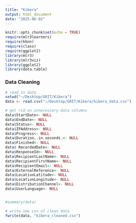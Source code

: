 ```yaml
---
title: "Kibera"
output: html_document
date: "2025-06-02"
---
```


```r
knitr::opts_chunk$set(echo = TRUE)
require(mlr3learners) 
require(kknn)  
require(class)
require(ggplot2)
library(mlr3)
library(mlr3viz)
library(ggplot2)
library(data.table)
```



### Data Cleaning

```r
# read in data
setwd("~/Desktop/GRIT/Kibera")
data <- read.csv("~/Desktop/GRIT/Kibera/kibera_data.csv")
```


```r
# get rid on unnecessary data columns
data$StartDate<- NULL
data$EndDate<- NULL
data$Status<- NULL
data$IPAddress<- NULL
data$Progress<- NULL
data$Duration..in.seconds.<- NULL
data$Finished<- NULL
data$ RecordedDate<- NULL
data$ResponseId<- NULL
data$RecipientLastName<- NULL
data$RecipientFirstName<- NULL
data$RecipientEmail<- NULL
data$ExternalReference<- NULL
data$LocationLatitude<- NULL
data$LocationLongitude<- NULL
data$DistributionChannel<- NULL
data$UserLanguage<- NULL


#summary(data)

```





















```r
# write new csv of clean data
fwrite(data, "kibera_cleaned.csv")
```

